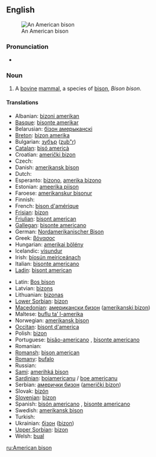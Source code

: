 {{wikipedia}}
==English==
[[Image:American bison k5680-1.jpg|thumb|An American bison]]

===Pronunciation===
* {{IPA|/ə'mɛɽɪkæn'bɪsɔn/}}

===Noun===
{{en-noun}}

# A [[bovine]] [[mammal]], a species of [[bison]], ''Bison bison''.

====Translations====
{{trans-top|mammal}}
* Albanian: [[bizoni amerikan]]
* [[Basque]]: [[bisonte amerikar]]
* Belarusian: [[бiзон амерыканскi]]
* [[Breton]]: [[bizon amerika]]
* Bulgarian: [[зубър]] ([[zub"r]])
* [[Catalan]]: [[bisó americà]]
* Croatian: [[američki bizon]]
* Czech: {{t-|cs|bizon}}
* Danish: [[amerikansk bison]]
* Dutch: {{t+|nl|bizon|m}}
* Esperanto: [[bizono]], [[amerika bizono]]
* Estonian: [[ameerika piison]]
* Faroese: [[amerikanskur bisonur]]
* Finnish: {{t+|fi|biisoni}}
* French: [[bison d'amérique]] {{m}}
* [[Frisian]]: [[bizon]]
* [[Friulian]]: [[bisont american]]
* [[Gallegan]]: [[bisonte americano]]
* German: [[Nordamerikanischer Bison]] {{m}}
* Greek: [[βόνασος]] '' ''
* Hungarian: [[amerikai bölény]]
* Icelandic: [[vísundur]]
* Irish: [[bíosún meiriceánach]]
* Italian: [[bisonte americano]] '' ''
* [[Ladin]]: [[bisont american]]
{{trans-mid}}
* Latin: [[Bos bison]] '' ''
* Latvian: [[bizons]]
* Lithuanian: [[bizonas]]
* [[Lower Sorbian]]: [[bizon]]
* [[Macedonian]]: [[американски бизон]] ([[amerikanski bizon]])
* Maltese: [[buflu ta’ l-amerika]]
* Norwegian: [[amerikansk bison]]
* [[Occitan]]: [[bisont d'america]]
* Polish: [[bizon]] '' ''
* Portuguese: [[bisão-americano]] {{m}}, [[bisonte americano]]
* Romanian: {{t-|ro|bizon}}
* [[Romansh]]: [[bison american]]
* [[Romany]]: [[bufalo]] {{m}}
* Russian: {{t-|ru|бизон|m|tr=bizón|sc=Cyrl}}
* [[Sami]]: [[amerihká bison]]
* [[Sardinian]]: [[boiamericanu]] / [[boe americanu]]
* Serbian: [[амерички бизон]] ([[američki bizon]])
* Slovak: [[bizón]]
* [[Slovenian]]: [[bizon]]
* Spanish: [[bisón americano]] {{m}}, [[bisonte americano]] {{m}}
* Swedish: [[amerikansk bison]]
* Turkish: {{t-|tr|bizon}}
* Ukrainian: [[бізон]] ([[bizon]])
* [[Upper Sorbian]]: [[bizon]]
* Welsh: [[bual]]
{{trans-bottom}}

[[ru:American bison]]